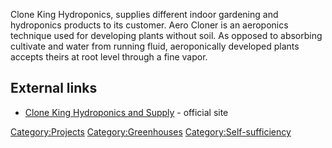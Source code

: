Clone King Hydroponics, supplies different indoor gardening and hydroponics products to its customer. Aero Cloner is an aeroponics technique used for developing plants without soil. As opposed to absorbing cultivate and water from running fluid, aeroponically developed plants accepts theirs at root level through a fine vapor.



== External links ==

* [http://harriganshydroponicsandsupply.com/ Clone King Hydroponics and Supply ] - official site

{{stub}}

[[Category:Projects]]
[[Category:Greenhouses]]
[[Category:Self-sufficiency]]